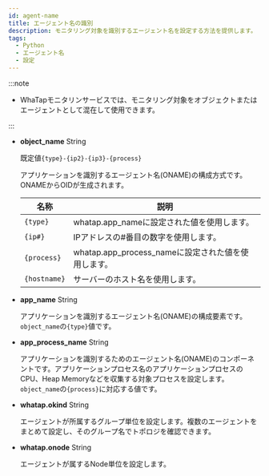 ```yaml
---
id: agent-name
title: エージェント名の識別
description: モニタリング対象を識別するエージェント名を設定する方法を提供します。
tags:
  - Python
  - エージェント名
  - 設定
---
```



<Apmnamedescription />


<Agentnamewarning />

:::note

- WhaTapモニタリンサービスでは、モニタリング対象をオブジェクトまたはエージェントとして混在して使用できます。

:::

- **object_name** <span class='type'>String</span>

  既定値`{type}-{ip2}-{ip3}-{process}`

  アプリケーションを識別するエージェント名(ONAME)の構成方式です。ONAMEからOIDが生成されます。 

  | 名称           | 説明                                    |
  | ------------ | ------------------------------------- |
  | `{type}`     | whatap.app_nameに設定された値を使用します。         |
  | `{ip#}`      | IPアドレスの#番目の数字を使用します。                  |
  | `{process}`  | whatap.app_process_nameに設定された値を使用します。 |
  | `{hostname}` | サーバーのホスト名を使用します。                      |

- **app_name** <span class='type'>String</span>

  アプリケーションを識別するエージェント名(ONAME)の構成要素です。`object_name`の`{type}`値です。

- **app_process_name** <span class='type'>String</span>

  アプリケーションを識別するためのエージェント名(ONAME)のコンポーネントです。アプリケーションプロセス名のアプリケーションプロセスのCPU、Heap Memoryなどを収集する対象プロセスを設定します。`object_name`の`{process}`に対応する値です。  

- **whatap.okind** <span class='type'>String</span>

  エージェントが所属するグループ単位を設定します。複数のエージェントをまとめて設定し、そのグループ名でトポロジを確認できます。

- **whatap.onode** <span class='type'>String</span>

  エージェントが属するNode単位を設定します。
